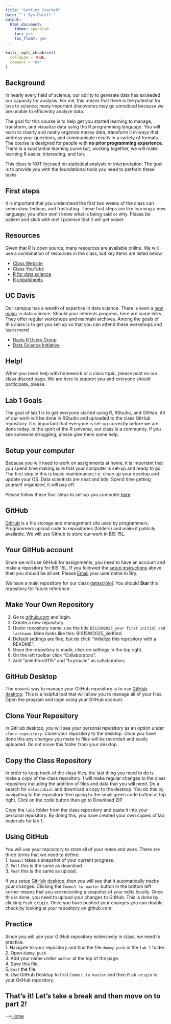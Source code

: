 ```yaml
---
title: "Getting Started"
date: "`r Sys.Date()`"
output:
  html_document:
    theme: spacelab
    toc: yes
    toc_float: yes
---
```


```r
knitr::opts_chunk$set(
  collapse = TRUE,
  comment = "#>"
)
```

## Background  
In nearly every field of science, our ability to generate data has exceeded our capacity for analysis. For me, this means that there is the potential for loss to science; many important discoveries may go unnoticed because we are unable to efficiently analyze data.  

The goal for this course is to help get you started learning to manage, transform, and visualize data using the R programming language. You will learn to clearly and neatly organize messy data, transform it in ways that address your questions, and communicate results in a variety of formats. The course is designed for people with **no prior programming experience**. There is a substantial learning curve but, working together, we will make learning R easier, interesting, and fun.  

This class is NOT focused on statistical analysis or interpretation. The goal is to provide you with the foundational tools you need to perform these tasks.  

## First steps  
It is important that you understand the first two weeks of the class can seem slow, tedious, and frustrating. These first steps are like learning a new language; you often won't know what is being said or why. Please be patient and stick with me! I promise that it will get easier.  

## Resources  
Given that R is open source, many resources are available online. We will use a combination of resources in the class, but key items are listed below.  

- [Class Website](https://jmledford3115.github.io/datascibiol/)  
- [Class YouTube](https://www.youtube.com/channel/UCFX-MipGKF9jCEXaP-59BzQ)  
- [R for data science](https://r4ds.had.co.nz/)
- [R cheatsheets](https://posit.co/resources/cheatsheets/)

## UC Davis  
Our campus has a wealth of expertise in data science. There is even a [new major](https://www.ucdavis.edu/majors/data-science) in data science. Should your interests progress, here are some links. They offer regular workshops and maintain archives. Among the goals of this class is to get you set-up so that you can attend these workshops and learn more!  

- [Davis R Users Group](http://d-rug.github.io/)  
- [Data Science Initiative](http://dsi.ucdavis.edu/)  

## Help!  
When you need help with homework or a class topic, please post on our [class discord page](https://discord.gg/5Z8Scwhj). We are here to support you and everyone should participate, please.  

## Lab 1 Goals  
The goal of lab 1 is to get everyone started using R, RStudio, and GitHub. All of our work will be done in RStudio and uploaded to the class GitHub repository. It is important that everyone is set-up correctly before we are done today. In the spirit of the R universe, our class is a community. If you see someone struggling, please give them some help.  

## Setup your computer  
Because you will need to work on assignments at home, it is important that you spend time making sure that your computer is set-up and ready to go. The first step in this is basic maintenance; i.e. clean up your desktop and update your OS. Data scientists are neat and tidy! Spend time getting yourself organized, it will pay off.  

Please follow these four steps to set-up you computer [here](https://jmledford3115.github.io/datascibiol/setup.html).  

## GitHub  
[GitHub](http://www.github.com) is a file storage and management site used by programmers. Programmers upload code to repositories (folders) and make it publicly available. We will use Github to store our work in BIS 15L.  

## Your GitHub account  
Since we will use GitHub for assignments, you need to have an account and make a repository for BIS 15L. If you followed the [setup instructions](https://jmledford3115.github.io/datascibiol/setup.html) above then you should be all set. Please [Email](mailto:bymoore@ucdavis.edu) your user name to Bry.    

We have a main repository for our class [datascibiol](https://github.com/jmledford3115/datascibiol). You should **Star** this repository for future reference.  

## Make Your Own Repository  
1. Go to [github.com](www.github.com) and login.  
2. Create a new repository.  
3. Under repository name, use the title `BIS15W2025_your first initial and lastname`. Mine looks like this: BIS15W2025_jledford  
4. Default settings are fine, but do click "Initialize this repository with a README".    
5. Once the repository is made, click on settings in the top right.  
6. On the left toolbar click "Collaborators".  
7. Add "jmledford3115" and "bryshalm" as collaborators.  

## GitHub Desktop  
The easiest way to manage your GitHub repository is to use [GitHub desktop](https://desktop.github.com/). This is a  helpful tool that will allow you to manage all of your files. Open the program and login using your GitHub account.  

## Clone Your Repository  
In GitHub desktop, you will see your personal repository as an option under `clone repository`. Clone your repository to the desktop. Once you have done this any changes you make to files will be recorded and easily uploaded. Do not move this folder from your desktop.  

## Copy the Class Repository
In order to keep track of the class files, the last thing you need to do is make a copy of the class repository. I will make regular changes to the class repository including the addition of files and data that you will need. Do a search for `datascibiol` and download a copy to the desktop. You do this by navigating to the repository then going to the small green code button at top right. Click on the code button then go to Download ZIP.  

Copy the `lab1` folder from the class repository and paste it into your personal repository. By doing this, you have created your own copies of lab materials for lab 1.  

## Using GitHub  
You will use your repository to store all of your notes and work. There are three terms that we need to define:  
1. `Commit` takes a snapshot of your current progress.    
2. `Pull` this is the same as download.     
3. `Push` this is the same as upload.    

If you setup [GitHub desktop](https://desktop.github.com/), then you will see that it automatically tracks your changes. Clicking the `Commit to master` button in the bottom left corner means that you are recording a snapshot of your edits locally. Once this is done, you need to upload your changes to GitHub. This is done by clicking `Push origin`. Once you have pushed your changes you can double check by looking at your repository on github.com.    

## Practice  
Since you will use your GitHub repository extensively in class, we need to practice.  
1. Navigate to your repository and find the file `dummy_push` in the `lab 1` folder.   
2. Open `dummy_push`.  
3. Add your name under `author` at the top of the page.    
4. Save this file.  
5. `Knit` the file.    
6. Use GitHub Desktop to first `Commit to master` and then `Push origin` to your GitHub repository.    

## That's it! Let's take a break and then move on to part 2!

-->[Home](https://jmledford3115.github.io/datascibiol/)  